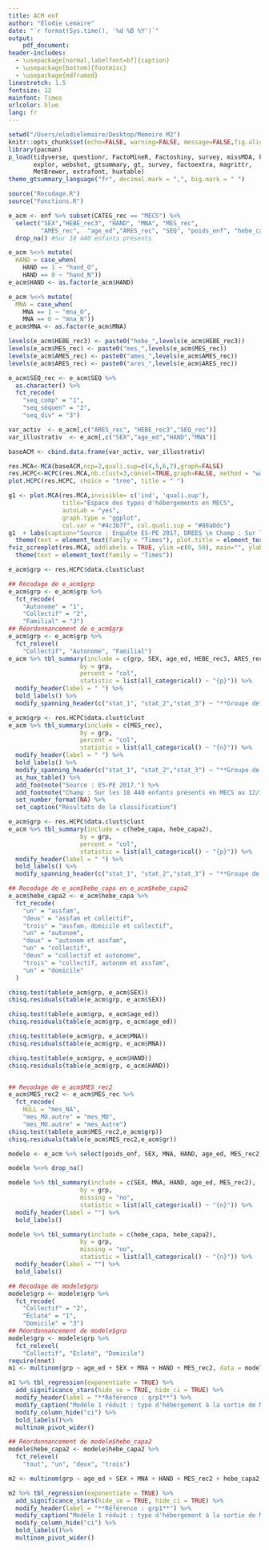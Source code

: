 ```yaml
---
title: ACM enf
author: "Élodie Lemaire"
date: "`r format(Sys.time(), '%d %B %Y')`"
output:
    pdf_document:
header-includes:
  - \usepackage[normal,labelfont=bf]{caption}
  - \usepackage[bottom]{footmisc}
  - \usepackage{mdframed}
linestretch: 1.5
fontsize: 12
mainfont: Times
urlcolor: blue
lang: fr
---
```


```r
setwd("/Users/elodielemaire/Desktop/Mémoire M2")
knitr::opts_chunk$set(echo=FALSE, warning=FALSE, message=FALSE,fig.align = 'center')
library(pacman)
p_load(tidyverse, questionr, FactoMineR, Factoshiny, survey, missMDA, knitr, 
       explor, webshot, gtsummary, gt, survey, factoextra, magrittr,
       MetBrewer, extrafont, huxtable)
theme_gtsummary_language("fr", decimal.mark = ",", big.mark = " ")

source("Recodage.R")
source("Fonctions.R")
```

```r
e_acm <- enf %>% subset(CATEG_rec == "MECS") %>% 
  select("SEX","HEBE_rec3", "HAND", "MNA", "MES_rec", 
         "AMES_rec",  "age_ed","ARES_rec", "SEQ", "poids_enf", "hebe_capa")%>% 
  drop_na() #Sur 18 440 enfants présents

e_acm %<>% mutate(
  HAND = case_when(
    HAND == 1 ~ "hand_O",
    HAND == 0 ~ "hand_N"))
e_acm$HAND <- as.factor(e_acm$HAND)

e_acm %<>% mutate(
  MNA = case_when(
    MNA == 1 ~ "mna_O",
    MNA == 0 ~ "mna_N"))
e_acm$MNA <- as.factor(e_acm$MNA)

levels(e_acm$HEBE_rec3) <- paste0("hebe_",levels(e_acm$HEBE_rec3))
levels(e_acm$MES_rec) <- paste0("mes_",levels(e_acm$MES_rec))
levels(e_acm$AMES_rec) <- paste0("ames_",levels(e_acm$AMES_rec))
levels(e_acm$ARES_rec) <- paste0("ares_",levels(e_acm$ARES_rec))

e_acm$SEQ_rec <- e_acm$SEQ %>%
  as.character() %>%
  fct_recode(
    "seq_comp" = "1",
    "seq_séquen" = "2",
    "seq_div" = "3")

var_activ  <- e_acm[,c("ARES_rec", "HEBE_rec3","SEQ_rec")]
var_illustrativ  <- e_acm[,c("SEX","age_ed","HAND","MNA")]

baseACM <- cbind.data.frame(var_activ, var_illustrativ)
```

```r
res.MCA<-MCA(baseACM,ncp=2,quali.sup=c(4,5,6,7),graph=FALSE)
res.HCPC<-HCPC(res.MCA,nb.clust=3,consol=TRUE,graph=FALSE, method = "ward")
plot.HCPC(res.HCPC, choice = "tree", title = " ")
```

```r
g1 <- plot.MCA(res.MCA,invisible= c('ind', 'quali.sup'),
               title="Espace des types d'hébergements en MECS",
               autoLab = "yes",
               graph.type = "ggplot",
               col.var = "#4c3b7f", col.quali.sup = "#88a0dc")
g1  + labs(caption="Source : Enquête ES-PE 2017, DREES \n Champ : Sur les 18 440 enfants présents en MECS en 2017.")+
  theme(text = element_text(family = "Times"), plot.title = element_text(face = "bold"), axis.text.x = element_blank())
fviz_screeplot(res.MCA, addlabels = TRUE, ylim =c(0, 50), main="", ylab = "Pourcentages d'inertie") + theme_bw() +
  theme(text = element_text(family = "Times"))
```

```r
e_acm$grp <- res.HCPC$data.clust$clust

## Recodage de e_acm$grp
e_acm$grp <- e_acm$grp %>%
  fct_recode(
    "Autonome" = "1",
    "Collectif" = "2",
    "Familial" = "3")
## Réordonnancement de e_acm$grp
e_acm$grp <- e_acm$grp %>%
  fct_relevel(
    "Collectif", "Autonome", "Familial")
e_acm %>% tbl_summary(include = c(grp, SEX, age_ed, HEBE_rec3, ARES_rec, SEQ_rec, MNA, HAND),
                    by = grp,
                    percent = "col", 
                    statistic = list(all_categorical() ~ "{p}")) %>%   
  modify_header(label = " ") %>% 
  bold_labels() %>% 
  modify_spanning_header(c("stat_1", "stat_2","stat_3") ~ "**Groupe de la classification**")
```

```r
e_acm$grp <- res.HCPC$data.clust$clust
e_acm %>% tbl_summary(include = c(MES_rec),
                    by = grp,
                    percent = "col", 
                    statistic = list(all_categorical() ~ "{n}")) %>%   
  modify_header(label = " ") %>% 
  bold_labels() %>% 
  modify_spanning_header(c("stat_1", "stat_2","stat_3") ~ "**Groupe de la classification**") %>%
  as_hux_table() %>% 
  add_footnote("Source : ES-PE 2017.") %>%
  add_footnote("Champ : Sur les 18 440 enfants présents en MECS au 12/12/2017.") %>%
  set_number_format(NA) %>% 
  set_caption("Résultats de la classification")
```
```r
e_acm$grp <- res.HCPC$data.clust$clust
e_acm %>% tbl_summary(include = c(hebe_capa, hebe_capa2),
                    by = grp,
                    percent = "col", 
                    statistic = list(all_categorical() ~ "{p}")) %>%   
  modify_header(label = " ") %>% 
  bold_labels() %>% 
  modify_spanning_header(c("stat_1", "stat_2","stat_3") ~ "**Groupe de la classification**")

## Recodage de e_acm$hebe_capa en e_acm$hebe_capa2
e_acm$hebe_capa2 <- e_acm$hebe_capa %>%
  fct_recode(
    "un" = "assfam",
    "deux" = "assfam et collectif",
    "trois" = "assfam, domicile et collectif",
    "un" = "autonom",
    "deux" = "autonom et assfam",
    "un" = "collectif",
    "deux" = "collectif et autonome",
    "trois" = "collectif, autonom et assfam",
    "un" = "domicile"
  )
```

```r
chisq.test(table(e_acm$grp, e_acm$SEX))
chisq.residuals(table(e_acm$grp, e_acm$SEX))

chisq.test(table(e_acm$grp, e_acm$age_ed))
chisq.residuals(table(e_acm$grp, e_acm$age_ed))

chisq.test(table(e_acm$grp, e_acm$MNA))
chisq.residuals(table(e_acm$grp, e_acm$MNA))

chisq.test(table(e_acm$grp, e_acm$HAND))
chisq.residuals(table(e_acm$grp, e_acm$HAND))


## Recodage de e_acm$MES_rec2
e_acm$MES_rec2 <- e_acm$MES_rec %>%
  fct_recode(
    NULL = "mes_NA",
    "mes_MO.autre" = "mes_MO",
    "mes_MO.autre" = "mes_Autre")
chisq.test(table(e_acm$MES_rec2,e_acm$grp))
chisq.residuals(table(e_acm$MES_rec2,e_acm$gr))
```


```r
modele <- e_acm %>% select(poids_enf, SEX, MNA, HAND, age_ed, MES_rec2, HEBE_rec3, hebe_capa, hebe_capa2, ARES_rec, grp)

modele %<>% drop_na()

modele %>% tbl_summary(include = c(SEX, MNA, HAND, age_ed, MES_rec2),
                    by = grp,
                    missing = "no",
                    statistic = list(all_categorical() ~ "{n}")) %>%   
  modify_header(label = "") %>% 
  bold_labels()

modele %>% tbl_summary(include = c(hebe_capa, hebe_capa2),
                    by = grp,
                    missing = "no",
                    statistic = list(all_categorical() ~ "{n}")) %>%   
  modify_header(label = "") %>% 
  bold_labels()

## Recodage de modele$grp
modele$grp <- modele$grp %>%
  fct_recode(
    "Collectif" = "2",
    "Éclaté" = "1",
    "Domicile" = "3")
## Réordonnancement de modele$grp
modele$grp <- modele$grp %>%
  fct_relevel(
    "Collectif", "Éclaté", "Domicile")
require(nnet)
m1 <- multinom(grp ~ age_ed + SEX + MNA + HAND + MES_rec2, data = modele)

m1 %>% tbl_regression(exponentiate = TRUE) %>% 
  add_significance_stars(hide_se = TRUE, hide_ci = TRUE) %>%
  modify_header(label = "**Référence : grp1**") %>%
  modify_caption("Modèle 1 réduit : type d'hébergement à la sortie de MECS")  %>% 
  modify_column_hide("ci") %>% 
  bold_labels()%>%
  multinom_pivot_wider()

## Réordonnancement de modele$hebe_capa2
modele$hebe_capa2 <- modele$hebe_capa2 %>%
  fct_relevel(
    "tout", "un", "deux", "trois")

m2 <- multinom(grp ~ age_ed + SEX + MNA + HAND + MES_rec2 + hebe_capa2, data = modele)

m2 %>% tbl_regression(exponentiate = TRUE) %>% 
  add_significance_stars(hide_se = TRUE, hide_ci = TRUE) %>%
  modify_header(label = "**Référence : grp1**") %>%
  modify_caption("Modèle 1 réduit : type d'hébergement à la sortie de MECS")  %>% 
  modify_column_hide("ci") %>% 
  bold_labels()%>%
  multinom_pivot_wider()
```
